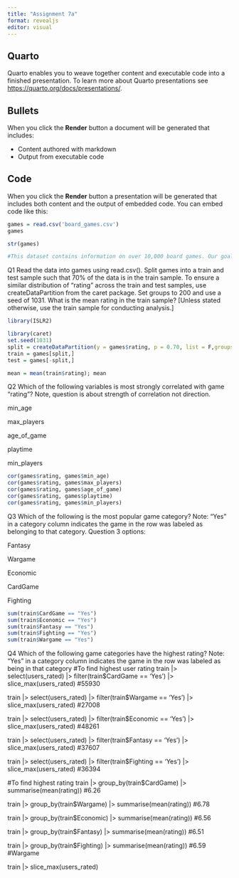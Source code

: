 ```yaml
---
title: "Assignment 7a"
format: revealjs
editor: visual
---
```


## Quarto

Quarto enables you to weave together content and executable code into a finished presentation. To learn more about Quarto presentations see <https://quarto.org/docs/presentations/>.

## Bullets

When you click the **Render** button a document will be generated that includes:

-   Content authored with markdown
-   Output from executable code

## Code

When you click the **Render** button a presentation will be generated that includes both content and the output of embedded code. You can embed code like this:

```r
games = read.csv('board_games.csv')
games
```

```r
str(games)

#This dataset contains information on over 10,000 board games. Our goal is to gain an understanding of the factors that makes a game popular and be able to predict its rating. This dataset contains information on over 10,000 board games. Our goal is to gain an understanding of the factors that makes a game popular and be able to predict its rating. 
```
Q1
Read the data into games using read.csv(). Split games into a train and test sample such that 70% of the data is in the train sample. To ensure a similar distribution of "rating" across the train and test samples, use createDataPartition from the caret package. Set groups to 200 and use a seed of 1031. What is the mean rating in the train sample? [Unless stated otherwise, use the train sample for conducting analysis.]
```r
library(ISLR2)

library(caret)
set.seed(1031)
split = createDataPartition(y = games$rating, p = 0.70, list = F,groups = 200)
train = games[split,]
test = games[-split,]
```
```r
mean = mean(train$rating); mean

```


Q2 Which of the following variables is most strongly correlated with game "rating"? Note, question is about strength of correlation not direction.

	
min_age

max_players

age_of_game

playtime

min_players

```r
cor(games$rating, games$min_age)
cor(games$rating, games$max_players)
cor(games$rating, games$age_of_game)
cor(games$rating, games$playtime)
cor(games$rating, games$min_players)

```

Q3 
Which of the following is the most popular game category? Note: "Yes" in a category column indicates the game in the row was labeled as belonging to that category.
Question 3 options:

Fantasy

Wargame

Economic

CardGame

Fighting


```r
sum(train$CardGame == "Yes")
sum(train$Economic == "Yes")
sum(train$Fantasy == "Yes")
sum(train$Fighting == "Yes")
sum(train$Wargame == "Yes")
```
Q4 Which of the following game categories have the highest rating? Note: "Yes" in a category column indicates the game in the row was labeled as being in that category
#To find highest user rating
train |>
  select(users_rated) |>
  filter(train$CardGame == 'Yes') |>
  slice_max(users_rated)
#55930

train |>
  select(users_rated) |>
  filter(train$Wargame == 'Yes') |>
  slice_max(users_rated)
#27008


train |>
  select(users_rated) |>
  filter(train$Economic == 'Yes') |>
  slice_max(users_rated)
#48261

train |>
  select(users_rated) |>
  filter(train$Fantasy == 'Yes') |>
  slice_max(users_rated)
#37607

train |>
  select(users_rated) |>
  filter(train$Fighting == 'Yes') |>
  slice_max(users_rated)
#36394

#To find highest rating
train |>
  group_by(train$CardGame) |>
  summarise(mean(rating))
#6.26

train |>
  group_by(train$Wargame) |>
  summarise(mean(rating))
#6.78

train |>
  group_by(train$Economic) |>
  summarise(mean(rating))
#6.56

train |>
  group_by(train$Fantasy) |>
  summarise(mean(rating))
#6.51

train |>
  group_by(train$Fighting) |>
  summarise(mean(rating))
#6.59
#Wargame

train |>
  slice_max(users_rated)


